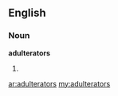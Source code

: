 ==English==
===Noun===
'''adulterators'''
# {{plural of|[[adulterator]]}}

[[ar:adulterators]]
[[my:adulterators]]